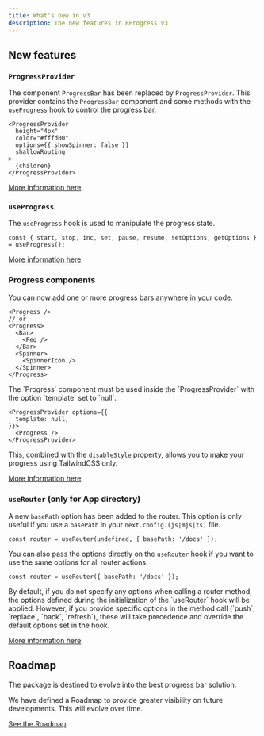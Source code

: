 ```yaml
---
title: What's new in v3
description: The new features in BProgress v3
---
```



## New features

### `ProgressProvider`

The component `ProgressBar` has been replaced by `ProgressProvider`. This provider contains the `ProgressBar` component and some methods with the `useProgress` hook to control the progress bar.

```tsx
<ProgressProvider 
  height="4px"
  color="#fffd00"
  options={{ showSpinner: false }}
  shallowRouting
>
  {children}
</ProgressProvider>
```

[More information here](/docs/next/components/progress-provider)

### `useProgress`

The `useProgress` hook is used to manipulate the progress state.

```tsx
const { start, stop, inc, set, pause, resume, setOptions, getOptions } = useProgress();
```

[More information here](/docs/react/hooks/use-progress)

### Progress components

You can now add one or more progress bars anywhere in your code.

```tsx
<Progress />
// or
<Progress>
  <Bar>
    <Peg />
  </Bar>
  <Spinner>
    <SpinnerIcon />
  </Spinner>
</Progress>
```

<Callout type='warn' title="Warning">
  The `Progress` component must be used inside the `ProgressProvider` with the option `template` set to `null`.

  ```tsx
  <ProgressProvider options={{
    template: null,
  }}>
    <Progress />
  </ProgressProvider>
  ```
</Callout>

This, combined with the `disableStyle` property, allows you to make your progress using TailwindCSS only.

[More information here](/docs/react/components/progress-components/progress)

### `useRouter` (only for App directory)

A new `basePath` option has been added to the router.
This option is only useful if you use a `basePath` in your `next.config.(js|mjs|ts)` file.

```tsx
const router = useRouter(undefined, { basePath: '/docs' });
```

You can also pass the options directly on the `useRouter` hook if you want to use the same options for all router actions.

```tsx
const router = useRouter({ basePath: '/docs' });
```

<Callout title="Note">
  By default, if you do not specify any options when calling a router method, the options defined during the initialization of the `useRouter` hook will be applied. However, if you provide specific options in the method call (`push`, `replace`, `back`, `refresh`), these will take precedence and override the default options set in the hook.
</Callout>

[More information here](/docs/next/hooks/use-router)

## Roadmap

The package is destined to evolve into the best progress bar solution.

We have defined a Roadmap to provide greater visibility on future developments. This will evolve over time.

[See the Roadmap](/docs/roadmap)
